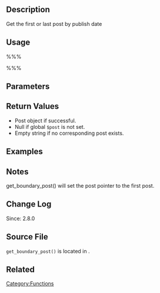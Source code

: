 {{Languages|
{{en|Function Reference/get_boundary_post}}
{{it|Riferimento funzioni/get_boundary_post}}
{{ja|関数リファレンス/get_boundary_post}}
{{pt-br|Referência de Função/get_boundary_post}}
}}
== Description ==
Get the first or last post by publish date

== Usage ==
%%%<?php get_boundary_post( $in_same_cat, $excluded_categories, $start ); ?>%%%

== Parameters ==
{{Parameter|$in_same_cat|boolean|Whether post should be in same category.|optional|false}}
{{Parameter|$excluded_categories|string|Excluded categories IDs.|optional|&#39;&#39;}}
{{Parameter|$start|boolean|True to begin at the beginning|optional|true}}

== Return Values ==
* Post object if successful.
* Null if global <tt>$post</tt> is not set.
* Empty string if no corresponding post exists.
<!-- Please double-check this for accuracy -->

== Examples ==
<!-- Need creative examples. Feel free to link to external examples. -->

== Notes ==
get_boundary_post() will set the post pointer to the first post.
<!-- Please double-check this for accuracy -->

== Change Log ==
Since: 2.8.0

== Source File ==
<!-- Need links to current source code files -->
<tt>get_boundary_post()</tt> is located in {{Trac|wp-includes/link-template.php}}.

== Related ==
<!--
    To Do:
    Need to find related functions.
    Need to create groups of functions and create templates to add them to a page quickly.
    Some functions may be related to many groups of functions.
-->

{{Tag Footer}}

[[Category:Functions]]